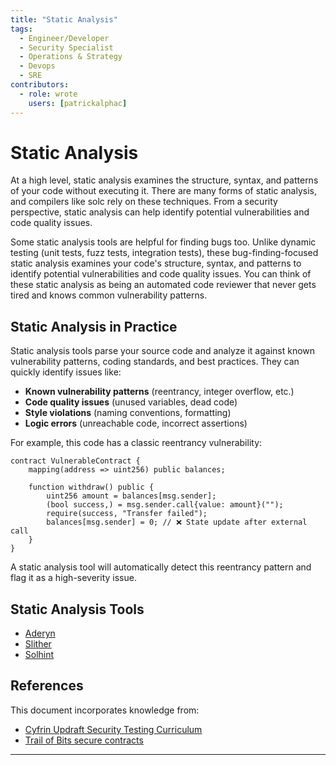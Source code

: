 ```yaml
---
title: "Static Analysis"
tags:
  - Engineer/Developer
  - Security Specialist
  - Operations & Strategy
  - Devops
  - SRE
contributors:
  - role: wrote
    users: [patrickalphac]
---
```



<TagProvider>
<TagFilter />

# Static Analysis

<TagList tags={frontmatter.tags} />
<AttributionList contributors={frontmatter.contributors} />

At a high level, static analysis examines the structure, syntax, and patterns of your code without executing it. There
are many forms of static analysis, and compilers like solc rely on these techniques. From a security perspective, static
analysis can help identify potential vulnerabilities and code quality issues.

Some static analysis tools are helpful for finding bugs too. Unlike dynamic testing (unit tests, fuzz tests, integration
tests), these bug-finding-focused static analysis examines your code's structure, syntax, and patterns to identify
potential vulnerabilities and code quality issues. You can think of these static analysis as being an automated code
reviewer that never gets tired and knows common vulnerability patterns.

## Static Analysis in Practice

Static analysis tools parse your source code and analyze it against known vulnerability patterns, coding standards, and
best practices. They can quickly identify issues like:

- **Known vulnerability patterns** (reentrancy, integer overflow, etc.)
- **Code quality issues** (unused variables, dead code)
- **Style violations** (naming conventions, formatting)
- **Logic errors** (unreachable code, incorrect assertions)

For example, this code has a classic reentrancy vulnerability:

```solidity
contract VulnerableContract {
    mapping(address => uint256) public balances;

    function withdraw() public {
        uint256 amount = balances[msg.sender];
        (bool success,) = msg.sender.call{value: amount}("");
        require(success, "Transfer failed");
        balances[msg.sender] = 0; // ❌ State update after external call
    }
}
```

A static analysis tool will automatically detect this reentrancy pattern and flag it as a high-severity issue.

## Static Analysis Tools

- [Aderyn](https://cyfrin.gitbook.io/cyfrin-docs/aderyn-cli/readme)
- [Slither](https://github.com/crytic/slither)
- [Solhint](https://github.com/protofire/solhint)

## References

This document incorporates knowledge from:

- [Cyfrin Updraft Security Testing Curriculum](https://updraft.cyfrin.io)
- [Trail of Bits secure contracts](https://secure-contracts.com/program-analysis/slither/docs/src/api/static_analysis.html)

---

</TagProvider>
<ContributeFooter />
